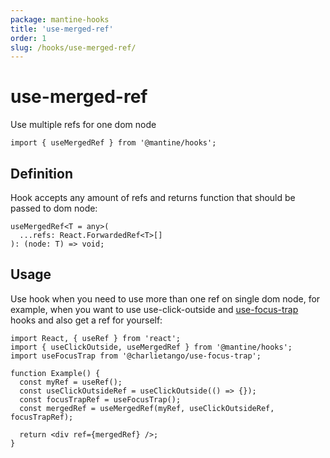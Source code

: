 ```yaml
---
package: mantine-hooks
title: 'use-merged-ref'
order: 1
slug: /hooks/use-merged-ref/
---
```


# use-merged-ref

<PageHeader
  source="mantine-hooks/src/hooks/use-merged-ref/use-merged-ref.ts"
  docs="hooks/use-merged-ref.mdx"
  package="@mantine/hooks"
/>

Use multiple refs for one dom node

```tsx
import { useMergedRef } from '@mantine/hooks';
```

## Definition

Hook accepts any amount of refs and returns function that should be passed to dom node:

```tsx
useMergedRef<T = any>(
  ...refs: React.ForwardedRef<T>[]
): (node: T) => void;
```

## Usage

Use hook when you need to use more than one ref on single dom node, for example,
when you want to use <GatsbyLink to="/hooks/use-click-outside/">use-click-outside</GatsbyLink> and <a href="https://www.npmjs.com/package/@charlietango/use-focus-trap" target="_blank">use-focus-trap</a> hooks and also get a ref for yourself:

```tsx
import React, { useRef } from 'react';
import { useClickOutside, useMergedRef } from '@mantine/hooks';
import useFocusTrap from '@charlietango/use-focus-trap';

function Example() {
  const myRef = useRef();
  const useClickOutsideRef = useClickOutside(() => {});
  const focusTrapRef = useFocusTrap();
  const mergedRef = useMergedRef(myRef, useClickOutsideRef, focusTrapRef);

  return <div ref={mergedRef} />;
}
```
